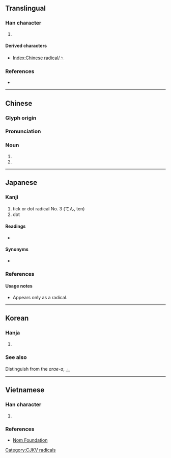 {{character info/new}}
{{also|`|\|uni=auto}}
==Translingual==
{{stroke order|type=animate}}

===Han character===
{{Han char|rn=3|rad=丶|as=00|sn=1|four=30000|canj=I,XI}}

# {{mul-kangxi radical-def}}

====Derived characters====
* [[Index:Chinese radical/丶]]

===References===
* {{Han ref|kx=0080.120|dkj=00091|dj=0162.140|hdz=10042.080|uh=4E36|ud=20022}}

[[Category:CJKV radicals]]

----

==Chinese==
{{zh-forms}}

===Glyph origin===
{{Han etyl}}

===Pronunciation===
{{zh-pron
|m=zhǔ
|c=jyu2
|h=pfs=chú
|mn=chú
|w=
|mc=y
|oc=y
|ma=|ma2=
|cat=
}}

===Noun===
{{zh-noun}}

# {{n-g|an ancient punctuation mark}}
# {{zh-alt-form|主}}

----

==Japanese==

===Kanji===
{{ja-kanji|grade=r|rs=丶00}}

# tick or dot radical No. 3 (てん, ten)
# dot

====Readings====
* {{ja-readings|on=[[ちゅう]] (chū)|kun=[[てん]] (ten)}}

====Synonyms====
* {{l|ja|点}}

===References===
{{ja-kref
|jis=5026
|ku=4806
|shift=98a4
|euc=D0A6
|freq=''radical''
|nelson=''not listed''
|newnelson=32
|halpern=3344
|kld=''not listed''
|heisig=''not listed''
|tuttle=0a1.3
}}

====Usage notes====
* Appears only as a radical.

----

==Korean==

===Hanja===
{{ko-hanja|hangeul=주|rv=ju|mr=chu|y=cwu}}

# {{defn|lang=ko|sort=丶00}}

===See also===
Distinguish from the ''arae-a'', [[ㆍ]]

----

==Vietnamese==

===Han character===
{{vi-hantu|[[chủ]]|rs=丶00}}

# {{defn|lang=vi|sort=丶00}}

===References===
* [http://nomfoundation.org/common/nom_details.php?codepoint=4e36 Nom Foundation]